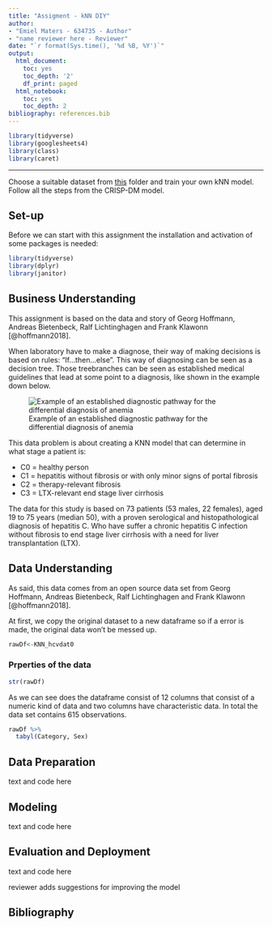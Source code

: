 ```yaml
---
title: "Assigment - kNN DIY"
author:
- "Emiel Maters - 634735 - Author"
- "name reviewer here - Reviewer"
date: "`r format(Sys.time(), '%d %B, %Y')`"
output:
  html_document:
    toc: yes
    toc_depth: '2'
    df_print: paged
  html_notebook:
    toc: yes
    toc_depth: 2
bibliography: references.bib
---
```


```r
library(tidyverse)
library(googlesheets4)
library(class)
library(caret)
```

------------------------------------------------------------------------

Choose a suitable dataset from [this](https://github.com/HAN-M3DM-Data-Mining/assignments/tree/master/datasets) folder and train your own kNN model. Follow all the steps from the CRISP-DM model.

## Set-up

Before we can start with this assignment the installation and activation of some packages is needed:

```r
library(tidyverse)
library(dplyr)
library(janitor)
```

## Business Understanding

This assignment is based on the data and story of Georg Hoffmann, Andreas Bietenbeck, Ralf Lichtinghagen and Frank Klawonn [@hoffmann2018].

When laboratory have to make a diagnose, their way of making decisions is based on rules: "If...then...else". This way of diagnosing can be seen as a decision tree. Those treebranches can be seen as established medical guidelines that lead at some point to a diagnosis, like shown in the example down below.

![Example of an established diagnostic pathway for the differential diagnosis of anemia](images/paste-C0185445.png){#hemoglobin}

This data problem is about creating a KNN model that can determine in what stage a patient is:

-   C0 = healthy person
-   C1 = hepatitis without fibrosis or with only minor signs of portal fibrosis
-   C2 = therapy-relevant fibrosis
-   C3 = LTX-relevant end stage liver cirrhosis

The data for this study is based on 73 patients (53 males, 22 females), aged 19 to 75 years (median 50), with a proven serological and histopathological diagnosis of hepatitis C. Who have suffer a chronic hepatitis C infection without fibrosis to end stage liver cirrhosis with a need for liver transplantation (LTX).

## Data Understanding

As said, this data comes from an open source data set from Georg Hoffmann, Andreas Bietenbeck, Ralf Lichtinghagen and Frank Klawonn [@hoffmann2018].

At first, we copy the original dataset to a new dataframe so if a error is made, the original data won't be messed up.

```r
rawDf<-KNN_hcvdat0
```

### Prperties of the data

```r
str(rawDf)
```

As we can see does the dataframe consist of 12 columns that consist of a numeric kind of data and two columns have characteristic data. In total the data set contains 615 observations.

```r
rawDf %>% 
  tabyl(Category, Sex)
```

## Data Preparation

text and code here

## Modeling

text and code here

## Evaluation and Deployment

text and code here

reviewer adds suggestions for improving the model

## Bibliography
